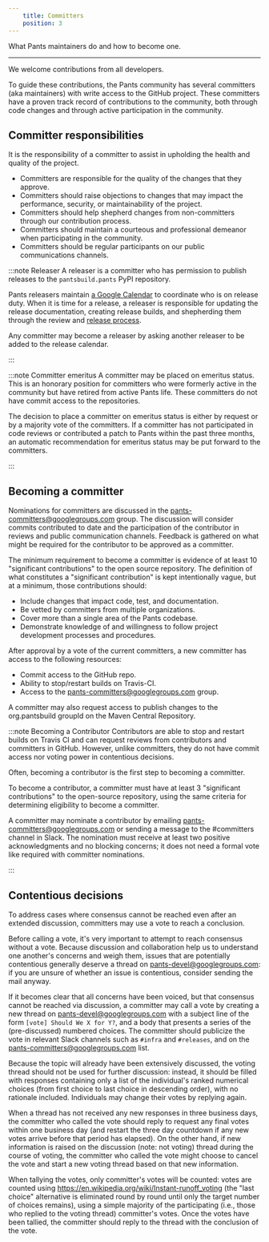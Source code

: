 ```yaml
---
    title: Committers
    position: 3
---
```


What Pants maintainers do and how to become one.

---

We welcome contributions from all developers.

To guide these contributions, the Pants community has several committers (aka maintainers) with write access to the GitHub project. These committers have a proven track record of contributions to the community, both through code changes and through active participation in the community. 
## Committer responsibilities
It is the responsibility of a committer to assist in upholding the health and quality of the project.

* Committers are responsible for the quality of the changes that they approve.
* Committers should raise objections to changes that may impact the performance, security, or maintainability of the project.
* Committers should help shepherd changes from non-committers through our contribution process.
* Committers should maintain a courteous and professional demeanor when participating in the community.
* Committers should be regular participants on our public communications channels.

:::note Releaser
A releaser is a committer who has permission to publish releases to the `pantsbuild.pants` PyPI repository.

Pants releasers maintain [a Google Calendar](https://calendar.google.com/calendar/b/0/embed?src=hvd8qnf6fnp5klnk7u46q1noeo@group.calendar.google.com&ctz=America/Los_Angeles) to coordinate who is on release duty. When it is time for a release, a releaser is responsible for updating the release documentation, creating release builds, and shepherding them through the review and [release process](./releases/release-process.mdx).

Any committer may become a releaser by asking another releaser to be added to the release calendar.

:::



:::note Committer emeritus
A committer may be placed on emeritus status. This is an honorary position for committers who were formerly active in the community but have retired from active Pants life. These committers do not have commit access to the repositories.

The decision to place a committer on emeritus status is either by request or by a majority vote of the committers. If a committer has not participated in code reviews or contributed a patch to Pants within the past three months, an automatic recommendation for emeritus status may be put forward to the committers.

:::


## Becoming a committer
Nominations for committers are discussed in the [pants-committers@googlegroups.com](mailto:pants-committers@googlegroups.com) group. The discussion will consider commits contributed to date and the participation of the contributor in reviews and public communication channels. Feedback is gathered on what might be required for the contributor to be approved as a committer.

The minimum requirement to become a committer is evidence of at least 10 "significant contributions" to the open source repository. The definition of what constitutes a "significant contribution" is kept intentionally vague, but at a minimum, those contributions should:

* Include changes that impact code, test, and documentation.
* Be vetted by committers from multiple organizations.
* Cover more than a single area of the Pants codebase.
* Demonstrate knowledge of and willingness to follow project development processes and procedures.

After approval by a vote of the current committers, a new committer has access to the following resources:

* Commit access to the GitHub repo.
* Ability to stop/restart builds on Travis-CI.
* Access to the [pants-committers@googlegroups.com](mailto:pants-committers@googlegroups.com) group.

A committer may also request access to publish changes to the org.pantsbuild groupId on the Maven Central Repository.

:::note Becoming a Contributor
Contributors are able to stop and restart builds on Travis CI and can request reviews from contributors and committers in GitHub. However, unlike committers, they do not have commit access nor voting power in contentious decisions.

Often, becoming a contributor is the first step to becoming a committer.

To become a contributor, a committer must have at least 3 "significant contributions" to the open-source repository, using the same criteria for determining eligibility to become a committer. 

A committer may nominate a contributor by emailing pants-committers@googlegroups.com or sending a message to the #committers channel in Slack. The nomination must receive at least two positive acknowledgments and no blocking concerns; it does not need a formal vote like required with committer nominations.

:::


## Contentious decisions
To address cases where consensus cannot be reached even after an extended discussion, committers may use a vote to reach a conclusion.

Before calling a vote, it's very important to attempt to reach consensus without a vote. Because discussion and collaboration help us to understand one another's concerns and weigh them, issues that are potentially contentious generally deserve a thread on [pants-devel@googlegroups.com](mailto:pants-devel@googlegroups.com): if you are unsure of whether an issue is contentious, consider sending the mail anyway.

If it becomes clear that all concerns have been voiced, but that consensus cannot be reached via discussion, a committer may call a vote by creating a new thread on [pants-devel@googlegroups.com](mailto:pants-devel@googlegroups.com) with a subject line of the form `[vote] Should We X for Y?`, and a body that presents a series of the (pre-discussed) numbered choices. The committer should publicize the vote in relevant Slack channels such as `#infra` and `#releases`, and on the [pants-committers@googlegroups.com](mailto:pants-committers@googlegroups.com) list.

Because the topic will already have been extensively discussed, the voting thread should not be used for further discussion: instead, it should be filled with responses containing only a list of the individual's ranked numerical choices (from first choice to last choice in descending order), with no rationale included. Individuals may change their votes by replying again.

When a thread has not received any new responses in three business days, the committer who called the vote should reply to request any final votes within one business day (and restart the three day countdown if any new votes arrive before that period has elapsed). On the other hand, if new information is raised on the discussion (note: not voting) thread during the course of voting, the committer who called the vote might choose to cancel the vote and start a new voting thread based on that new information.

When tallying the votes, only committer's votes will be counted: votes are counted using https://en.wikipedia.org/wiki/Instant-runoff_voting (the "last choice" alternative is eliminated round by round until only the target number of choices remains), using a simple majority of the participating (i.e., those who replied to the voting thread) committer's votes. Once the votes have been tallied, the committer should reply to the thread with the conclusion of the vote.